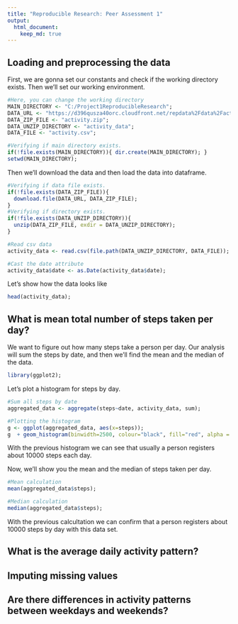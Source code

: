 ```yaml
---
title: "Reproducible Research: Peer Assessment 1"
output: 
  html_document:
    keep_md: true
---
```



## Loading and preprocessing the data

First, we are gonna set our constants and check if the working directory exists. Then we'll set our working environment.
```r
#Here, you can change the working directory
MAIN_DIRECTORY <- "C:/Project1ReproducibleResearch";
DATA_URL <- "https://d396qusza40orc.cloudfront.net/repdata%2Fdata%2Factivity.zip";
DATA_ZIP_FILE <- "activity.zip";
DATA_UNZIP_DIRECTORY <- "activity_data";
DATA_FILE <- "activity.csv";

#Verifying if main directory exists.
if(!file.exists(MAIN_DIRECTORY)){ dir.create(MAIN_DIRECTORY); }
setwd(MAIN_DIRECTORY);
```

Then we'll download the data and then load the data into dataframe.
```r
#Verifying if data file exists.
if(!file.exists(DATA_ZIP_FILE)){
  download.file(DATA_URL, DATA_ZIP_FILE);
}
#Verifying if directory exists.
if(!file.exists(DATA_UNZIP_DIRECTORY)){
  unzip(DATA_ZIP_FILE, exdir = DATA_UNZIP_DIRECTORY);
}

#Read csv data
activity_data <- read.csv(file.path(DATA_UNZIP_DIRECTORY, DATA_FILE));

#Cast the date attribute
activity_data$date <- as.Date(activity_data$date);
```

Let's show how the data looks like
```r
head(activity_data);
```

## What is mean total number of steps taken per day?
We want to figure out how many steps take a person per day. Our analysis will sum the steps by date, and then we'll find the mean and the median of the data. 
```r
library(ggplot2);
```

Let's plot a histogram for steps by day.
```r
#Sum all steps by date
aggregated_data <- aggregate(steps~date, activity_data, sum);

#Plotting the histogram
g <- ggplot(aggregated_data, aes(x=steps));
g  + geom_histogram(binwidth=2500, colour="black", fill="red", alpha = .4);
```

With the previous histogram we can see that usually a person registers about 10000 steps each day.

Now, we'll show you the mean and the median of steps taken per day.
```r
#Mean calculation
mean(aggregated_data$steps);

#Median calculation
median(aggregated_data$steps);
```
With the previous calcultation we can confirm that a person registers about 10000 steps by day with this data set.


## What is the average daily activity pattern?



## Imputing missing values



## Are there differences in activity patterns between weekdays and weekends?
